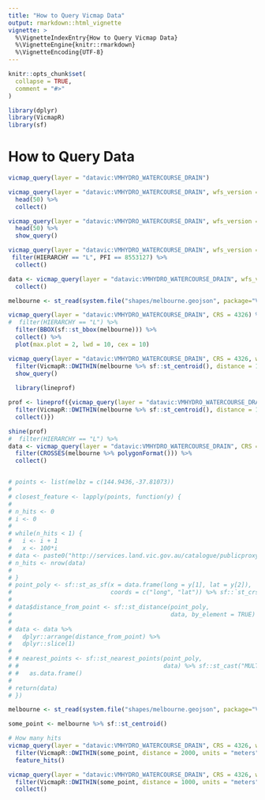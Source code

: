 ```yaml
---
title: "How to Query Vicmap Data"
output: rmarkdown::html_vignette
vignette: >
  %\VignetteIndexEntry{How to Query Vicmap Data}
  %\VignetteEngine{knitr::rmarkdown}
  %\VignetteEncoding{UTF-8}
---
```


```r
knitr::opts_chunk$set(
  collapse = TRUE,
  comment = "#>"
)
```

```r
library(dplyr)
library(VicmapR)
library(sf)
```

# How to Query Data

```r
vicmap_query(layer = "datavic:VMHYDRO_WATERCOURSE_DRAIN")
```

```r
vicmap_query(layer = "datavic:VMHYDRO_WATERCOURSE_DRAIN", wfs_version = "1.0.0") %>%
  head(50) %>%
  collect()
```

```r
vicmap_query(layer = "datavic:VMHYDRO_WATERCOURSE_DRAIN", wfs_version = "1.0.0") %>%
  head(50) %>%
  show_query()
```

```r
vicmap_query(layer = "datavic:VMHYDRO_WATERCOURSE_DRAIN", wfs_version = "1.0.0") %>%
 filter(HIERARCHY == "L", PFI == 8553127) %>%
  collect()
```

```r
data <- vicmap_query(layer = "datavic:VMHYDRO_WATERCOURSE_DRAIN", wfs_version = "1.0.0") %>%
  collect()
```


```r
melbourne <- st_read(system.file("shapes/melbourne.geojson", package="VicmapR"))

vicmap_query(layer = "datavic:VMHYDRO_WATERCOURSE_DRAIN", CRS = 4326) %>%
#  filter(HIERARCHY == "L") %>%
  filter(BBOX(sf::st_bbox(melbourne))) %>%
  collect() %>%
  plot(max.plot = 2, lwd = 10, cex = 10)
```

```r
vicmap_query(layer = "datavic:VMHYDRO_WATERCOURSE_DRAIN", CRS = 4326, wfs_version = "1.0.0") %>%
  filter(VicmapR::DWITHIN(melbourne %>% sf::st_centroid(), distance = 1000, units = "meters")) %>%
  show_query()
  
  library(lineprof)

prof <- lineprof({vicmap_query(layer = "datavic:VMHYDRO_WATERCOURSE_DRAIN", CRS = 4326, wfs_version = "1.0.0") %>%
  filter(VicmapR::DWITHIN(melbourne %>% sf::st_centroid(), distance = 1000, units = "meters")) %>%
  collect()})

shine(prof)
#  filter(HIERARCHY == "L") %>%
data <- vicmap_query(layer = "datavic:VMHYDRO_WATERCOURSE_DRAIN", CRS = 4326, wfs_version = "1.0.0") %>%
  filter(CROSSES(melbourne %>% polygonFormat())) %>%
  collect() 


# points <- list(melbz = c(144.9436,-37.81073))
# 
# closest_feature <- lapply(points, function(y) {
#   
# n_hits <- 0    
# i <- 0
# 
# while(n_hits < 1) { 
#   i <- i + 1
#   x <- 100*i
# data <- paste0("http://services.land.vic.gov.au/catalogue/publicproxy/guest/dv_geoserver/wfs?service=wfs&version=1.0.0&request=GetFeature&typeNames=datavic%3AVMHYDRO_WATERCOURSE_DRAIN&outputFormat=application%2Fjson&count=70000&srsName=EPSG%3A4326&CQL_FILTER=%28DWITHIN%28SHAPE%2C%20POINT%20%28",y[1],"%20", y[2],"%29%2C%20", x,"%2C%20meters%29%29") %>% sf::read_sf()
# n_hits <- nrow(data)
# 
# }
# point_poly <- sf::st_as_sf(x = data.frame(long = y[1], lat = y[2]),
#                            coords = c("long", "lat")) %>% sf::`st_crs<-`(4326)
# 
# data$distance_from_point <- sf::st_distance(point_poly, 
#                                             data, by_element = TRUE) 
# 
# data <- data %>%
#   dplyr::arrange(distance_from_point) %>%
#   dplyr::slice(1)
# 
# # nearest_points <- sf::st_nearest_points(point_poly, 
# #                                         data) %>% sf::st_cast("MULTIPOINT") %>%
# #   as.data.frame()
# 
# return(data)
# })

```


```r
melbourne <- st_read(system.file("shapes/melbourne.geojson", package="VicmapR"))

some_point <- melbourne %>% sf::st_centroid()

# How many hits 
vicmap_query(layer = "datavic:VMHYDRO_WATERCOURSE_DRAIN", CRS = 4326, wfs_version = "1.0.0") %>%
  filter(VicmapR::DWITHIN(some_point, distance = 2000, units = "meters")) %>%
  feature_hits()

vicmap_query(layer = "datavic:VMHYDRO_WATERCOURSE_DRAIN", CRS = 4326, wfs_version = "1.0.0") %>%
  filter(VicmapR::DWITHIN(some_point, distance = 1000, units = "meters")) %>%
  collect()
```

